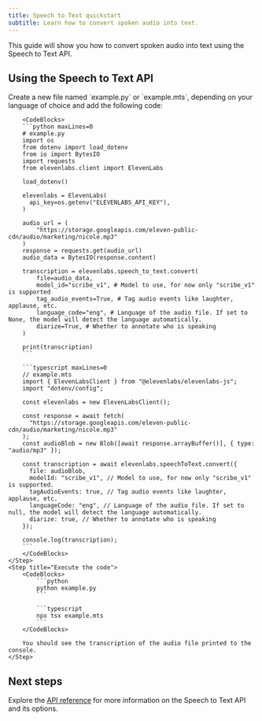 ```yaml
---
title: Speech to Text quickstart
subtitle: Learn how to convert spoken audio into text.
---
```


This guide will show you how to convert spoken audio into text using the Speech to Text API.

## Using the Speech to Text API

<Steps>
    <Step title="Create an API key">
        <Markdown src="/snippets/quickstart-api-key.mdx" />
    </Step>
    <Step title="Install the SDK">
        <Markdown src="/snippets/quickstart-install-sdk.mdx" />
    </Step>
    <Step title="Make the API request">
        Create a new file named `example.py` or `example.mts`, depending on your language of choice and add the following code:

        <CodeBlocks>
        ```python maxLines=0
        # example.py
        import os
        from dotenv import load_dotenv
        from io import BytesIO
        import requests
        from elevenlabs.client import ElevenLabs

        load_dotenv()

        elevenlabs = ElevenLabs(
          api_key=os.getenv("ELEVENLABS_API_KEY"),
        )

        audio_url = (
            "https://storage.googleapis.com/eleven-public-cdn/audio/marketing/nicole.mp3"
        )
        response = requests.get(audio_url)
        audio_data = BytesIO(response.content)

        transcription = elevenlabs.speech_to_text.convert(
            file=audio_data,
            model_id="scribe_v1", # Model to use, for now only "scribe_v1" is supported
            tag_audio_events=True, # Tag audio events like laughter, applause, etc.
            language_code="eng", # Language of the audio file. If set to None, the model will detect the language automatically.
            diarize=True, # Whether to annotate who is speaking
        )

        print(transcription)
        ```

        ```typescript maxLines=0
        // example.mts
        import { ElevenLabsClient } from "@elevenlabs/elevenlabs-js";
        import "dotenv/config";

        const elevenlabs = new ElevenLabsClient();

        const response = await fetch(
          "https://storage.googleapis.com/eleven-public-cdn/audio/marketing/nicole.mp3"
        );
        const audioBlob = new Blob([await response.arrayBuffer()], { type: "audio/mp3" });

        const transcription = await elevenlabs.speechToText.convert({
          file: audioBlob,
          modelId: "scribe_v1", // Model to use, for now only "scribe_v1" is supported.
          tagAudioEvents: true, // Tag audio events like laughter, applause, etc.
          languageCode: "eng", // Language of the audio file. If set to null, the model will detect the language automatically.
          diarize: true, // Whether to annotate who is speaking
        });

        console.log(transcription);
        ```
        </CodeBlocks>
    </Step>
    <Step title="Execute the code">
        <CodeBlocks>
            ```python
            python example.py
            ```

            ```typescript
            npx tsx example.mts
            ```
        </CodeBlocks>

        You should see the transcription of the audio file printed to the console.
    </Step>

</Steps>

## Next steps

Explore the [API reference](/docs/api-reference/speech-to-text/convert) for more information on the Speech to Text API and its options.
